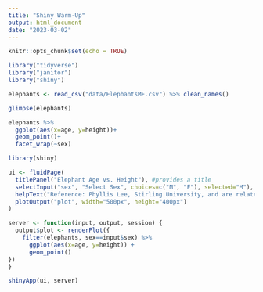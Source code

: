 ```yaml
---
title: "Shiny Warm-Up"
output: html_document
date: "2023-03-02"
---
```


```r
knitr::opts_chunk$set(echo = TRUE)
```

```r
library("tidyverse")
library("janitor")
library("shiny")
```

```r
elephants <- read_csv("data/ElephantsMF.csv") %>% clean_names()
```

```r
glimpse(elephants)
```

```r
elephants %>% 
  ggplot(aes(x=age, y=height))+
  geom_point()+
  facet_wrap(~sex)
```

```r
library(shiny)

ui <- fluidPage(
  titlePanel("Elephant Age vs. Height"), #provides a title
  selectInput("sex", "Select Sex", choices=c("M", "F"), selected="M"),
  helpText("Reference: Phyllis Lee, Stirling University, and are related to Lee, P., et al. (2013), Enduring consequences of early experiences: 40-year effects on survival and success among African elephants (Loxodonta africana), Biology Letters, 9: 20130011."),
  plotOutput("plot", width="500px", height="400px")
)

server <- function(input, output, session) {
  output$plot <- renderPlot({
    filter(elephants, sex==input$sex) %>% 
      ggplot(aes(x=age, y=height)) +
      geom_point()
})
}

shinyApp(ui, server)
```

